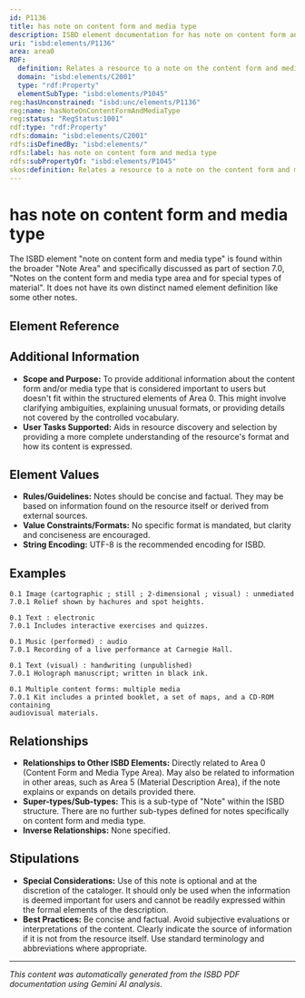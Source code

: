 ```yaml
---
id: P1136
title: has note on content form and media type
description: ISBD element documentation for has note on content form and media type
uri: "isbd:elements/P1136"
area: area0
RDF:
  definition: Relates a resource to a note on the content form and media type area.
  domain: "isbd:elements/C2001"
  type: "rdf:Property"
  elementSubType: "isbd:elements/P1045"
reg:hasUnconstrained: "isbd:unc/elements/P1136"
reg:name: hasNoteOnContentFormAndMediaType
reg:status: "RegStatus:1001"
rdf:type: "rdf:Property"
rdfs:domain: "isbd:elements/C2001"
rdfs:isDefinedBy: "isbd:elements/"
rdfs:label: has note on content form and media type
rdfs:subPropertyOf: "isbd:elements/P1045"
skos:definition: Relates a resource to a note on the content form and media type area.
---
```

# has note on content form and media type

The ISBD element "note on content form and media type" is found within the broader "Note Area" and specifically discussed as part of section 7.0, "Notes on the content form and media type area and for special types of material".  It does not have its own distinct named element definition like some other notes.

## Element Reference


<ElementReference frontMatter={frontMatter} />

## Additional Information

- **Scope and Purpose:**  To provide additional information about the content form and/or media type that is considered important to users but doesn't fit within the structured elements of Area 0. This might involve clarifying ambiguities, explaining unusual formats, or providing details not covered by the controlled vocabulary.
- **User Tasks Supported:** Aids in resource discovery and selection by providing a more complete understanding of the resource's format and how its content is expressed.


## Element Values

- **Rules/Guidelines:** Notes should be concise and factual. They may be based on information found on the resource itself or derived from external sources.
- **Value Constraints/Formats:** No specific format is mandated, but clarity and conciseness are encouraged.
- **String Encoding:**  UTF-8 is the recommended encoding for ISBD.


## Examples

```
0.1 Image (cartographic ; still ; 2-dimensional ; visual) : unmediated
7.0.1 Relief shown by hachures and spot heights.
```

```
0.1 Text : electronic
7.0.1 Includes interactive exercises and quizzes.
```

```
0.1 Music (performed) : audio
7.0.1 Recording of a live performance at Carnegie Hall.
```

```
0.1 Text (visual) : handwriting (unpublished)
7.0.1 Holograph manuscript; written in black ink.
```

```
0.1 Multiple content forms: multiple media
7.0.1 Kit includes a printed booklet, a set of maps, and a CD-ROM containing
audiovisual materials.
```


## Relationships

- **Relationships to Other ISBD Elements:** Directly related to Area 0 (Content Form and Media Type Area). May also be related to information in other areas, such as Area 5 (Material Description Area), if the note explains or expands on details provided there.
- **Super-types/Sub-types:**  This is a sub-type of "Note" within the ISBD structure.  There are no further sub-types defined for notes specifically on content form and media type.
- **Inverse Relationships:**  None specified.


## Stipulations

- **Special Considerations:**  Use of this note is optional and at the discretion of the cataloger. It should only be used when the information is deemed important for users and cannot be readily expressed within the formal elements of the description.
- **Best Practices:** Be concise and factual.  Avoid subjective evaluations or interpretations of the content.  Clearly indicate the source of information if it is not from the resource itself.  Use standard terminology and abbreviations where appropriate.


---

*This content was automatically generated from the ISBD PDF documentation using Gemini AI analysis.*
